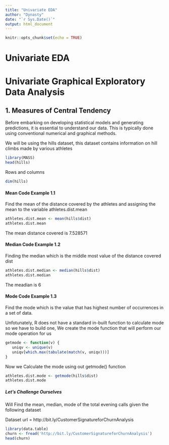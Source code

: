 ```yaml
---
title: "Univariate EDA"
author: "Dynasty"
date: "`r Sys.Date()`"
output: html_document
---
```


```r
knitr::opts_chunk$set(echo = TRUE)
```

# **Univariate EDA**

# Univariate Graphical Exploratory Data Analysis

## 1. Measures of Central Tendency

Before embarking on developing statistical models and generating predictions, it is essential to understand our data. This is typically done using conventional numerical and graphical methods.


We will be using the hills dataset, this dataset contains information on hill climbs made by various athletes

```r
library(MASS)
head(hills)
```


Rows and columns 

```r
dim(hills)
```

#### Mean Code Example 1.1 

Find the mean of the distance covered by the athletes and assigning the mean to the variable athletes.dist.mean

```r
athletes.dist.mean <- mean(hills$dist)
athletes.dist.mean
```

The mean distance covered is 7.528571


#### Median Code Example 1.2

Finding the median which is the middle most value of the distance covered dist

```r
athletes.dist.median <- median(hills$dist)
athletes.dist.median
```

The meadian is 6

#### Mode Code Example 1.3

Find the mode which is the value that has highest number of occurrences in a set of data. 

Unfotunately, R does not have a standard in-built function to calculate mode so we have to build one, We create the mode function that will perform our mode operation for us

```r
getmode <- function(v) {
   uniqv <- unique(v)
   uniqv[which.max(tabulate(match(v, uniqv)))]
}
```


Now we Calculate the mode using out getmode() function

```r
athletes.dist.mode <- getmode(hills$dist)
athletes.dist.mode
```

##### Let's Challenge Ourselves
Will Find the mean, median, mode of the total evening calls given the following dataset 

Dataset url = http://bit.ly/CustomerSignatureforChurnAnalysis

```r
library(data.table)
churn <- fread('http://bit.ly/CustomerSignatureforChurnAnalysis')
head(churn)
```

